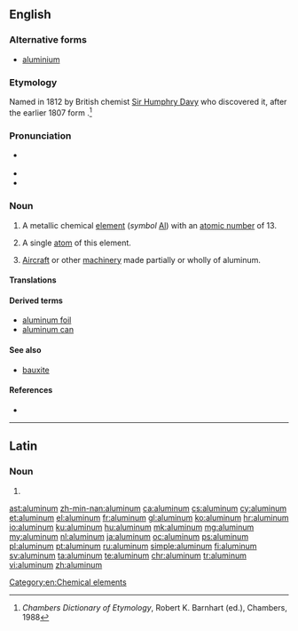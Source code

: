 ==English==
{{wikipedia}}

===Alternative forms===
* [[aluminium]] {{qualifier|the spelling used in the sciences, and in everyday British English}}

===Etymology===
Named in 1812 by British chemist [[w:Sir Humphry Davy|Sir Humphry Davy]] who discovered it, after the earlier 1807 {{etyl|NL.|en}} form {{m|la|alumium}}.<ref>''Chambers Dictionary of Etymology'', Robert K. Barnhart (ed.), Chambers, 1988</ref>

===Pronunciation===
* {{a|GenAm|Canada}} {{IPA|/ə.ˈluː.mɨ.nəm/|lang=en}}
* {{audio|en-us-aluminum.ogg|Audio (US)|lang=en}}
* {{audio|En-uk-aluminum.ogg|Audio (UK)|lang=en}}

===Noun===
{{en-noun|~}}

# A metallic chemical [[element]] (''symbol'' [[Al]]) with an [[atomic number]] of 13.
# {{cx|countable|lang=en}} A single [[atom]] of this element.
# {{context|slang|lang=en}} [[aircraft|Aircraft]] or other [[machinery]] made partially or wholly of aluminum.

====Translations====
{{trans-see|aluminium}}

====Derived terms====
* [[aluminum foil]]
* [[aluminum can]]

====See also====
* [[bauxite]]

====References====
<references/>
* {{R:BBS}}

[[Category:en:Chemical elements]]

----

==Latin==

===Noun===
{{la-noun-form|alūminum}}

# {{inflection of|alūmen||gen|p|lang=la}}

[[ast:aluminum]]
[[zh-min-nan:aluminum]]
[[ca:aluminum]]
[[cs:aluminum]]
[[cy:aluminum]]
[[et:aluminum]]
[[el:aluminum]]
[[fr:aluminum]]
[[gl:aluminum]]
[[ko:aluminum]]
[[hr:aluminum]]
[[io:aluminum]]
[[ku:aluminum]]
[[hu:aluminum]]
[[mk:aluminum]]
[[mg:aluminum]]
[[my:aluminum]]
[[nl:aluminum]]
[[ja:aluminum]]
[[oc:aluminum]]
[[ps:aluminum]]
[[pl:aluminum]]
[[pt:aluminum]]
[[ru:aluminum]]
[[simple:aluminum]]
[[fi:aluminum]]
[[sv:aluminum]]
[[ta:aluminum]]
[[te:aluminum]]
[[chr:aluminum]]
[[tr:aluminum]]
[[vi:aluminum]]
[[zh:aluminum]]
